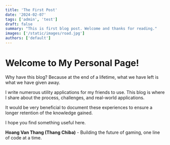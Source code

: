 ```yaml
---
title: 'The First Post'
date: '2024-02-07'
tags: ['admin', 'test']
draft: false
summary: "This is first blog post. Welcome and thanks for reading."
images: ['/static/images/road.jpg']
authors: ['default']
---
```



# Welcome to My Personal Page!

Why have this blog?
Because at the end of a lifetime, what we have left is what we have given away.

I write numerous utility applications for my friends to use. This blog is where I share about the process, challenges, and real-world applications.

It would be very beneficial to document these experiences to ensure a longer retention of the knowledge gained.

I hope you find something useful here.

**Hoang Van Thang (Thang Chiba)** - Building the future of gaming, one line of code at a time.